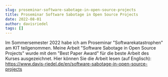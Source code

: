 ```yaml
---
slug: proseminar-software-sabotage-in-open-source-projects
title: Proseminar Software Sabotage in Open Source Projects
date: 2022-08-01
author: davisriedel
tags: []
---
```

Im Sommersemester 2022 habe ich am Proseminar "Softwarekatastrophen" am 
KIT teilgenommen. Meine Arbeit "Software Sabotage in Open Source 
Projects" wurde mit dem "Best Paper Award" für die beste Arbeit des 
Kurses ausgezeichnet. Hier können Sie die Arbeit lesen (auf Englisch): <https://www.davis-riedel.de/en/software-sabotage-in-open-source-projects>
